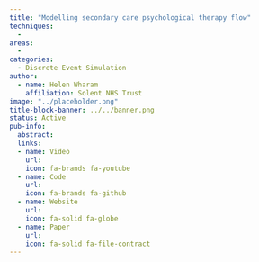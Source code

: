 ```yaml
---
title: "Modelling secondary care psychological therapy flow"
techniques:
  -
areas:
  -
categories:
  - Discrete Event Simulation
author:
  - name: Helen Wharam
    affiliation: Solent NHS Trust
image: "../placeholder.png"
title-block-banner: ../../banner.png
status: Active
pub-info:
  abstract:
  links:
  - name: Video
    url:
    icon: fa-brands fa-youtube
  - name: Code
    url:
    icon: fa-brands fa-github
  - name: Website
    url:
    icon: fa-solid fa-globe
  - name: Paper
    url:
    icon: fa-solid fa-file-contract
---
```



